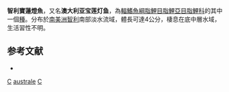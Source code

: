 {{Speciesbox 
| taxon = Cheirodon australe
| status = DD
| status_system = IUCN3.1
| authority =  [[Eigenmann|Eigenmann]], 1928
| synonyms = 
}}
'''智利寶蓮燈魚'''，又名'''澳大利亚宝莲灯鱼'''，為[[輻鰭魚綱|輻鰭魚綱]][[脂鯉目|脂鯉目]][[脂鯉亞目|脂鯉亞目]][[脂鯉科|脂鯉科]]的其中一個[[種|種]]。分布於[[南美洲|南美洲]][[智利|智利]]南部淡水流域，體長可達4公分，棲息在底中層水域，生活習性不明。

==参考文献==
{{refbegin}}
*{{FishBase_species|genus=Cheirodon|species=australe|year=2014|month=1}}
{{refend}}

{{Taxonbar|from=Q308198}}

[[Category:IUCN红色名录数据缺乏物种|C]]
[[Category:寶蓮燈魚屬|australe]]
[[Category:1928年描述的魚類|C]]

{{魚類小作品}}